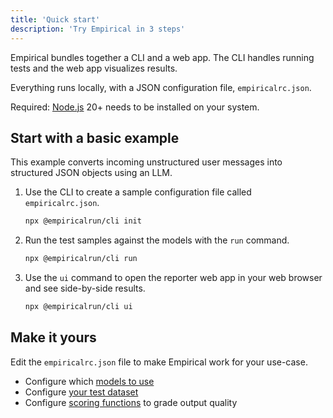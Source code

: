 ```yaml
---
title: 'Quick start'
description: 'Try Empirical in 3 steps'
---
```


Empirical bundles together a CLI and a web app. The CLI handles running tests and
the web app visualizes results.

Everything runs locally, with a JSON configuration file, `empiricalrc.json`.

Required: [Node.js](https://nodejs.org/en) 20+ needs to be installed on your system.

## Start with a basic example

This example converts incoming unstructured user messages into structured JSON objects
using an LLM.

1. Use the CLI to create a sample configuration file called `empiricalrc.json`.

    ```sh
    npx @empiricalrun/cli init
    ```

2. Run the test samples against the models with the `run` command.

    ```sh
    npx @empiricalrun/cli run
    ```

3. Use the `ui` command to open the reporter web app in your web browser and see side-by-side results.

    ```sh
    npx @empiricalrun/cli ui
    ```

## Make it yours

Edit the `empiricalrc.json` file to make Empirical work for your use-case.

- Configure which [models to use](./models/basics)
- Configure [your test dataset](./dataset/basics)
- Configure [scoring functions](./scoring/basics) to grade output quality
